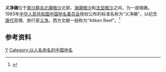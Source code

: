 {{Infobox Disputed Islands
| plural = yes
| name             =義淨礁
| image name       = 
| image caption    = 
| image size       = 
| locator map      = {{Location map+|Spratly_Islands|float=center|width=300|caption=義淨礁的位置 
|places=
{{location map~ |Spratly_Islands|marksize=6 |lat=5.9|long=112.55|label='''義淨礁''' |position=bottom}}
}}
| map_custom       = yes
| native name      = 
| native name link = 
| other_names         =Aitken Reef
| location         = [[南中国海|南中国海]]
| coordinates      = {{Coord|5|54|0|N|112|33|0|E|display=inline,title}}
| archipelago      = [[南沙群岛|南沙群岛]]
| total islands    = 
| major islands    = 
| area             = 
| length           =
| width            =
| coastline        =
| highest mount    =-9.4米 
| elevation        =
| country claim         = {{flag|MAS}}
| country claim divisions title = [[马来西亚行政区划|州]]
| country claim divisions       = {{flagicon image|Flag of Sarawak.svg}} [[砂拉越|砂拉越]]
| country 1 claim                 = {{flag|PRC}}
| country 1 claim divisions title = [[中国一级行政区|省]][[地级行政区|市]]
| country 1 claim divisions       = [[海南省|海南省]][[三沙市|三沙市]]
| country 2 claim               = {{flag|ROC}}
| country 2 claim divisions title = [[直辖市_(中华民国)|直辖市]]
| country 2 claim divisions       = [[高雄市|高雄市]][[旗津區|旗津區]]
| population       = 
| population as of = 
| density          = 
| ethnic groups    = 
| additional info  =
}}
'''义净礁'''位于[[南沙群岛|南沙群岛]][[北康暗沙|北康暗沙]]北部，[[海康暗沙|海康暗沙]]和[[法显暗沙|法显暗沙]]之间，为一座暗礁。1983年[[中华人民共和国|中华人民共和国]][[中国地名委员会|中国地名委员会]]授权公布的标准名称为“义净礁”，以纪念[[唐代|唐代]]高僧、旅行家[[义净|义净]]。西方文献一般称为“Aitken Reef”。<ref>{{cite book zh |author=广东省地名委员会 |title=《南海诸岛地名资料汇编》 |format=M |edition=1 |location=广州 |publisher=广东省地图出版社 |date=1988 |pages=211|id= ISBN 80522-023-9}}</ref>

==参考资料==
{{reflist}}

{{有争议的地区小作品}}
{{South China Sea Islands}}

[[Category:南沙群岛|Y]]
[[Category:以人名命名的中国地名|Category:以人名命名的中国地名]]